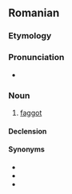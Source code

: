 ==Romanian==

===Etymology===
{{suffix|cur|t1=ass|ist|lang=ro}}

===Pronunciation===
* {{IPA|/kuˈrist/|lang=ro}}

===Noun===
{{ro-noun|m|curiști}}

# {{lb|ro|pejorative}} [[faggot]]

====Declension====
{{ro-noun-m|pl=curiști}}

====Synonyms====
* {{l|ro|fundaș}}
* {{l|ro|găozar}}
* {{l|ro|poponar}}